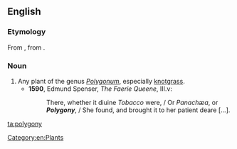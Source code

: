 ==English==
{{rfi}}
{{wikipedia}}
{{wikispecies|Polygonum}}

===Etymology===
From {{etyl|la}} {{term|polygonium}}, from {{etyl|grc}} {{term|πολύγονον|lang=grc}}.

===Noun===
{{en-noun|polygonies}}

# Any plant of the genus ''[[Polygonum]]'', especially [[knotgrass]].
#* '''1590''', Edmund Spenser, ''The Faerie Queene'', III.v:
#*: There, whether it diuine ''Tobacco'' were, / Or ''Panachæa'', or '''''Polygony''''', / She found, and brought it to her patient deare [...].

[[Category:en:Plants]]

[[ta:polygony]]